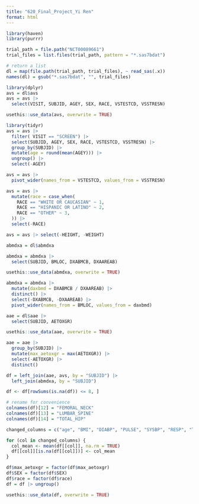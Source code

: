 ```yaml
---
title: "620_Final_Project_Yi Ren"
format: html
---
```


```r
library(haven)
library(purrr)

trial_path = file.path("NCT00089661")
trial_files = list.files(trial_path, pattern = "*.sas7bdat")

# return a list
dl = map(file.path(trial_path, trial_files), ~ read_sas(.x))
names(dl) = gsub("*.sas7bdat", "", trial_files)
```

```r
library(dplyr)
avs = dl$avs
avs = avs |>
  select(VISIT, SUBJID, AGEY, SEX, RACE, VSTESTCD, VSSTRESN)

usethis::use_data(avs, overwrite = TRUE)
```

```r
library(tidyr)
avs = avs |>
  filter( VISIT == "SCREEN") |>
  select(SUBJID, AGEY, SEX, RACE, VSTESTCD, VSSTRESN) |>
  group_by(SUBJID) |>
  mutate(age = round(mean(AGEY))) |>
  ungroup() |>
  select(-AGEY)

avs = avs |>
  pivot_wider(names_from = VSTESTCD, values_from = VSSTRESN)

avs = avs |>
  mutate(race = case_when(
    RACE == "WHITE OR CAUCASIAN" ~ 1,
    RACE == "HISPANIC OR LATINO" ~ 2,
    RACE == "OTHER" ~ 3,
  )) |>
  select(-RACE)

avs = avs |> select(-HEIGHT, -WEIGHT)
```

```r
abmdxa = dl$abmdxa

abmdxa = abmdxa |>
  select(SUBJID, BMLOC, DXABMCB, DXAAREAB)

usethis::use_data(abmdxa, overwrite = TRUE)

abmdxa = abmdxa |>
  mutate(daxbmd = DXABMCB / DXAAREAB) |> 
  distinct() |> 
  select(-DXABMCB, -DXAAREAB) |>
  pivot_wider(names_from = BMLOC, values_from = daxbmd)
```

```r
aae = dl$aae |>
  select(SUBJID, AETOXGR)

usethis::use_data(aae, overwrite = TRUE)

aae = aae |> 
  group_by(SUBJID) |>
  mutate(max_aetoxgr = max(AETOXGR)) |>
  select(-AETOXGR) |>
  distinct()
```

```r
df = left_join(aae, avs, by = "SUBJID") |>
  left_join(abmdxa, by = "SUBJID")

df <- df[rowSums(is.na(df)) <= 8, ]

# rename for convenience
colnames(df)[12] = "FEMORAL_NECK"
colnames(df)[13] = "LUMBAR_SPINE"
colnames(df)[14] = "TOTAL_HIP"

changed_columns = c("age", "BMI", "DIABP", "PULSE", "SYSBP", "RESP", "TEMP", "FEMORAL_NECK", "LUMBAR_SPINE", "TOTAL_HIP")

for (col in changed_columns) {
  col_mean <- mean(df[[col]], na.rm = TRUE)
  df[[col]][is.na(df[[col]])] <- col_mean
}

df$max_aetoxgr = factor(df$max_aetoxgr)
df$SEX = factor(df$SEX)
df$race = factor(df$race)
df = df |> ungroup()

usethis::use_data(df, overwrite = TRUE)
```
